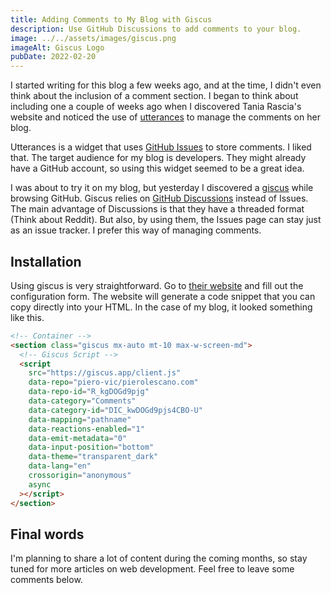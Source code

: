 ```yaml
---
title: Adding Comments to My Blog with Giscus
description: Use GitHub Discussions to add comments to your blog.
image: ../../assets/images/giscus.png
imageAlt: Giscus Logo
pubDate: 2022-02-20
---
```


I started writing for this blog a few weeks ago, and at the time, I didn't even think about the inclusion of a comment
section. I began to think about including one a couple of weeks ago when I discovered Tania Rascia's website and noticed
the use of [utterances](https://github.com/utterance/utterances) to manage the comments on her blog.

Utterances is a widget that uses
[GitHub Issues](https://docs.github.com/en/issues/tracking-your-work-with-issues/about-issues) to store comments. I
liked that. The target audience for my blog is developers. They might already have a GitHub account, so using this
widget seemed to be a great idea.

I was about to try it on my blog, but yesterday I discovered a [giscus](https://github.com/giscus/giscus) while browsing
GitHub. Giscus relies on [GitHub Discussions](https://docs.github.com/en/discussions) instead of Issues. The main
advantage of Discussions is that they have a threaded format (Think about Reddit). But also, by using them, the Issues
page can stay just as an issue tracker. I prefer this way of managing comments.

## Installation

Using giscus is very straightforward. Go to [their website](https://giscus.app) and fill out the configuration form. The
website will generate a code snippet that you can copy directly into your HTML. In the case of my blog, it looked
something like this.

```html
<!-- Container -->
<section class="giscus mx-auto mt-10 max-w-screen-md">
  <!-- Giscus Script -->
  <script
    src="https://giscus.app/client.js"
    data-repo="piero-vic/pierolescano.com"
    data-repo-id="R_kgDOGd9pjg"
    data-category="Comments"
    data-category-id="DIC_kwDOGd9pjs4CBO-U"
    data-mapping="pathname"
    data-reactions-enabled="1"
    data-emit-metadata="0"
    data-input-position="bottom"
    data-theme="transparent_dark"
    data-lang="en"
    crossorigin="anonymous"
    async
  ></script>
</section>
```

## Final words

I'm planning to share a lot of content during the coming months, so stay tuned for more articles on web development.
Feel free to leave some comments below.

